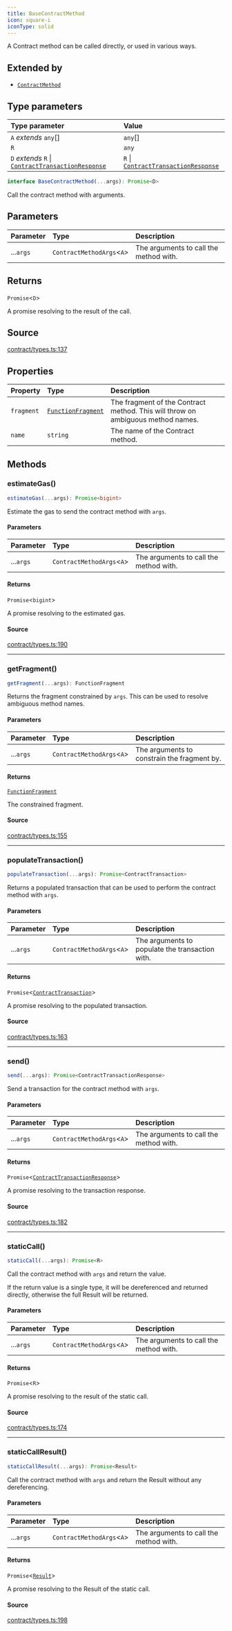 ```yaml
---
title: BaseContractMethod
icon: square-i
iconType: solid
---
```


A Contract method can be called directly, or used in various ways.

## Extended by

- [`ContractMethod`](/sdk/content/interfaces/ContractMethod)

## Type parameters

| Type parameter | Value |
| :------ | :------ |
| `A` *extends* `any`[] | `any`[] |
| `R` | `any` |
| `D` *extends* `R` \| [`ContractTransactionResponse`](/sdk/content/classes/ContractTransactionResponse) | `R` \| [`ContractTransactionResponse`](/sdk/content/classes/ContractTransactionResponse) |

```ts
interface BaseContractMethod(...args): Promise<D>
```

Call the contract method with arguments.

## Parameters

| Parameter | Type | Description |
| :------ | :------ | :------ |
| ...`args` | `ContractMethodArgs`\<`A`\> | The arguments to call the method with. |

## Returns

`Promise`\<`D`\>

A promise resolving to the result of the call.

## Source

[contract/types.ts:137](https://github.com/dominant-strategies/quais.js/blob/d79133d03d4e2f5f449e58c11b76623b0c041d22/src/contract/types.ts#L137)

## Properties

| Property | Type | Description |
| :------ | :------ | :------ |
| `fragment` | [`FunctionFragment`](/sdk/content/classes/FunctionFragment) | The fragment of the Contract method. This will throw on ambiguous method names. |
| `name` | `string` | The name of the Contract method. |

## Methods

### estimateGas()

```ts
estimateGas(...args): Promise<bigint>
```

Estimate the gas to send the contract method with `args`.

#### Parameters

| Parameter | Type | Description |
| :------ | :------ | :------ |
| ...`args` | `ContractMethodArgs`\<`A`\> | The arguments to call the method with. |

#### Returns

`Promise`\<`bigint`\>

A promise resolving to the estimated gas.

#### Source

[contract/types.ts:190](https://github.com/dominant-strategies/quais.js/blob/d79133d03d4e2f5f449e58c11b76623b0c041d22/src/contract/types.ts#L190)

***

### getFragment()

```ts
getFragment(...args): FunctionFragment
```

Returns the fragment constrained by `args`. This can be used to resolve ambiguous method names.

#### Parameters

| Parameter | Type | Description |
| :------ | :------ | :------ |
| ...`args` | `ContractMethodArgs`\<`A`\> | The arguments to constrain the fragment by. |

#### Returns

[`FunctionFragment`](/sdk/content/classes/FunctionFragment)

The constrained fragment.

#### Source

[contract/types.ts:155](https://github.com/dominant-strategies/quais.js/blob/d79133d03d4e2f5f449e58c11b76623b0c041d22/src/contract/types.ts#L155)

***

### populateTransaction()

```ts
populateTransaction(...args): Promise<ContractTransaction>
```

Returns a populated transaction that can be used to perform the contract method with `args`.

#### Parameters

| Parameter | Type | Description |
| :------ | :------ | :------ |
| ...`args` | `ContractMethodArgs`\<`A`\> | The arguments to populate the transaction with. |

#### Returns

`Promise`\<[`ContractTransaction`](/sdk/content/interfaces/ContractTransaction)\>

A promise resolving to the populated transaction.

#### Source

[contract/types.ts:163](https://github.com/dominant-strategies/quais.js/blob/d79133d03d4e2f5f449e58c11b76623b0c041d22/src/contract/types.ts#L163)

***

### send()

```ts
send(...args): Promise<ContractTransactionResponse>
```

Send a transaction for the contract method with `args`.

#### Parameters

| Parameter | Type | Description |
| :------ | :------ | :------ |
| ...`args` | `ContractMethodArgs`\<`A`\> | The arguments to call the method with. |

#### Returns

`Promise`\<[`ContractTransactionResponse`](/sdk/content/classes/ContractTransactionResponse)\>

A promise resolving to the transaction response.

#### Source

[contract/types.ts:182](https://github.com/dominant-strategies/quais.js/blob/d79133d03d4e2f5f449e58c11b76623b0c041d22/src/contract/types.ts#L182)

***

### staticCall()

```ts
staticCall(...args): Promise<R>
```

Call the contract method with `args` and return the value.

If the return value is a single type, it will be dereferenced and returned directly, otherwise the full Result
will be returned.

#### Parameters

| Parameter | Type | Description |
| :------ | :------ | :------ |
| ...`args` | `ContractMethodArgs`\<`A`\> | The arguments to call the method with. |

#### Returns

`Promise`\<`R`\>

A promise resolving to the result of the static call.

#### Source

[contract/types.ts:174](https://github.com/dominant-strategies/quais.js/blob/d79133d03d4e2f5f449e58c11b76623b0c041d22/src/contract/types.ts#L174)

***

### staticCallResult()

```ts
staticCallResult(...args): Promise<Result>
```

Call the contract method with `args` and return the Result without any dereferencing.

#### Parameters

| Parameter | Type | Description |
| :------ | :------ | :------ |
| ...`args` | `ContractMethodArgs`\<`A`\> | The arguments to call the method with. |

#### Returns

`Promise`\<[`Result`](/sdk/content/classes/Result)\>

A promise resolving to the Result of the static call.

#### Source

[contract/types.ts:198](https://github.com/dominant-strategies/quais.js/blob/d79133d03d4e2f5f449e58c11b76623b0c041d22/src/contract/types.ts#L198)
